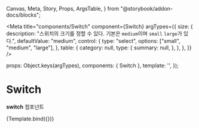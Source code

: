   Canvas,
  Meta,
  Story,
  Props,
  ArgsTable,
} from "@storybook/addon-docs/blocks";

<Meta
  title="components/Switch"
  component={Switch}
  argTypes={{
    size: {
      description:
        "스위치의 크기를 정할 수 있다. 기본은 `medium`이며 `small` `large`가 있다.",
      defaultValue: "medium",
      control: {
        type: "select",
        options: ["small", "medium", "large"],
      },
      table: {
        category: null,
        type: {
          summary: null,
        },
      },
    },
  }}
/>

  props: Object.keys(argTypes),
  components: { Switch },
  template: '<c-switch v-bind="$props"/>',
});

# Switch

**switch** 컴포넌트

<Canvas>
  <Story name="default" height="100px">
    {Template.bind({})}
  </Story>
</Canvas>

<ArgsTable story="default" />
